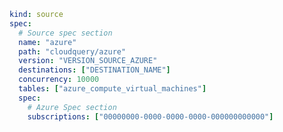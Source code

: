 ```yaml copy
kind: source
spec:
  # Source spec section
  name: "azure"
  path: "cloudquery/azure"
  version: "VERSION_SOURCE_AZURE"
  destinations: ["DESTINATION_NAME"]
  concurrency: 10000
  tables: ["azure_compute_virtual_machines"]
  spec:
    # Azure Spec section
    subscriptions: ["00000000-0000-0000-0000-000000000000"]
```